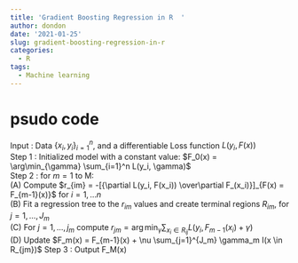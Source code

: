 ```yaml
---
title: 'Gradient Boosting Regression in R  '
author: dondon
date: '2021-01-25'
slug: gradient-boosting-regression-in-r
categories:
  - R
tags:
  - Machine learning
---
```


# psudo code

Input : Data $\{x_i, y_i\}^n_{i=1}$, and a differentiable Loss function $L(y_i, F(x))$ \
Step 1 : Initialized model with a constant value: $F_0(x) = \arg\min_{\gamma} \sum_{i=1}^n L(y_i, \gamma)$ \
Step 2 : for $m = 1$ to M: \
(A) Compute $r_{im} = -[{\partial L(y_i, F(x_i)) \over\partial F_(x_i)}]_{F(x) = F_{m-1}(x)}$ for $i = 1,...n$ \
(B) Fit a regression tree to the $r_{im}$ values and create terminal regions $R_{im}$, for $j = 1,...,J_m$ \
(C) For $j = 1,...,j_m$ compute $r_{jm} = \arg\min_{\gamma} \sum_{x_i \in R_{ij}} L(y_i, F_{m-1}(x_i) + \gamma)$ \
(D) Update $F_m(x) = F_{m-1}(x) + \nu \sum_{j=1}^{J_m} \gamma_m I(x \in R_{jm})$
Step 3 : Output F_M(x)
